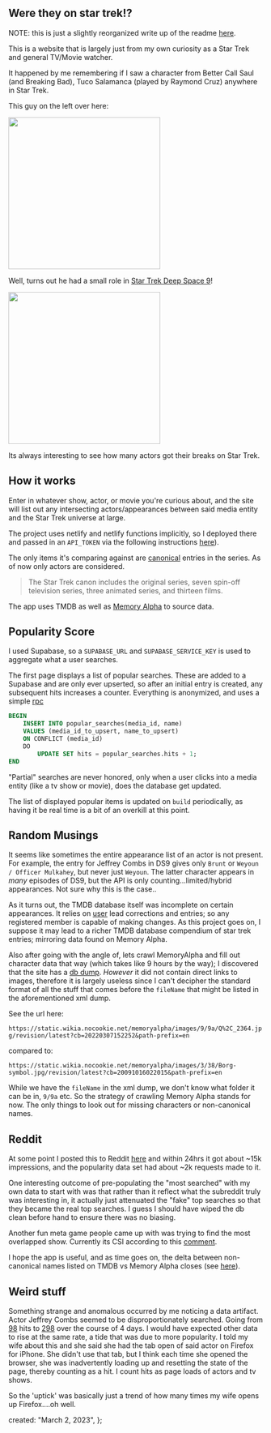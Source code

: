 ## Were they on star trek!?

NOTE: this is just a slightly reorganized write up of the readme [here](https://github.com/wahidshafique/were-they-on-star-trek).

This is a website that is largely just from my own curiosity as a Star Trek and general TV/Movie watcher.

It happened by me remembering if I saw a character from Better Call Saul (and Breaking Bad), Tuco Salamanca (played by Raymond Cruz) anywhere in Star Trek.

This guy on the left over here:

<img
  src="https://s.abcnews.com/images/Entertainment/ht_better_call_saul_raymond_cruz_js_150217_16x9_992.jpg"
  width="300"
/>

Well, turns out he had a small role in [Star Trek Deep Space 9](https://en.wikipedia.org/wiki/Star_Trek:_Deep_Space_Nine)!

<img
  src="https://pbs.twimg.com/media/DbUi3fjU0AAEFKz?format=jpg&name=medium"
  width="300"
/>

Its always interesting to see how many actors got their breaks on Star Trek.

## How it works

Enter in whatever show, actor, or movie you're curious about, and the site will list out any intersecting actors/appearances between said media entity and the Star Trek universe at large.

The project uses netlify and netlify functions implicitly, so I deployed there and passed in an `API_TOKEN` via the following instructions [here](https://developers.themoviedb.org/3/getting-started/introduction)).

The only items it's comparing against are [canonical](https://en.wikipedia.org/wiki/List_of_Star_Trek_films#:~:text=The%20Star%20Trek%20canon%20includes,animated%20series%2C%20and%20thirteen%20films.) entries in the series. As of now only actors are considered.

> The Star Trek canon includes the original series, seven spin-off television series, three animated series, and thirteen films.

The app uses TMDB as well as [Memory Alpha](https://www.themoviedb.org/bible/general#59f792a29251413e93000002) to source data.

## Popularity Score

I used Supabase, so a `SUPABASE_URL` and `SUPABASE_SERVICE_KEY` is used to aggregate what a user searches.

The first page displays a list of popular searches. These are added to a Supabase and are only ever upserted, so after an initial entry is created, any subsequent hits increases a counter. Everything is anonymized, and uses a simple [rpc](https://supabase.com/docs/reference/javascript/rpc)

```sql
BEGIN
    INSERT INTO popular_searches(media_id, name)
    VALUES (media_id_to_upsert, name_to_upsert)
    ON CONFLICT (media_id)
    DO
        UPDATE SET hits = popular_searches.hits + 1;
END
```

"Partial" searches are never honored, only when a user clicks into a media entity (like a tv show or movie), does the database get updated.

The list of displayed popular items is updated on `build` periodically, as having it be real time is a bit of an overkill at this point.

## Random Musings

It seems like sometimes the entire appearance list of an actor is not present. For example, the entry for Jeffrey Combs in DS9 gives only `Brunt` or `Weyoun / Officer Mulkahey`, but never just `Weyoun`. The latter character appears in _many_ episodes of DS9, but the API is only counting...limited/hybrid appearances. Not sure why this is the case..

As it turns out, the TMDB database itself was incomplete on certain appearances. It relies on [user](https://www.themoviedb.org/bible/general#59f792a29251413e93000002) lead corrections and entries; so any registered member is capable of making changes. As this project goes on, I suppose it may lead to a richer TMDB database compendium of star trek entries; mirroring data found on Memory Alpha.

Also after going with the angle of, lets crawl MemoryAlpha and fill out character data that way (which takes like 9 hours by the way); I discovered that the site has a [db dump](https://memory-alpha.fandom.com/wiki/Memory_Alpha:Database_download). _However_ it did not contain direct links to images, therefore it is largely useless since I can't decipher the standard format of all the stuff that comes before the `fileName` that might be listed in the aforementioned xml dump.

See the url here:

`https://static.wikia.nocookie.net/memoryalpha/images/9/9a/Q%2C_2364.jpg/revision/latest?cb=20220307152252&path-prefix=en`

compared to:

`https://static.wikia.nocookie.net/memoryalpha/images/3/38/Borg-symbol.jpg/revision/latest?cb=20091016022015&path-prefix=en`

While we have the `fileName` in the xml dump, we don't know what folder it can be in, `9/9a` etc. So the strategy of crawling Memory Alpha stands for now. The only things to look out for missing characters or non-canonical names.

## Reddit

At some point I posted this to Reddit [here](https://www.reddit.com/r/startrek/comments/10uhoiv/i_made_a_site_to_answer_were_they_on_star_trek/) and within 24hrs it got about ~15k impressions, and the popularity data set had about ~2k requests made to it.

One interesting outcome of pre-populating the "most searched" with my own data to start with was that rather than it reflect what the subreddit truly was interesting in, it actually just attenuated the "fake" top searches so that they became the real top searches. I guess I should have wiped the db clean before hand to ensure there was no biasing.

Another fun meta game people came up with was trying to find the most overlapped show. Currently its CSI according to this [comment](https://www.reddit.com/r/startrek/comments/10uhoiv/comment/j7cx020/?utm_source=share&utm_medium=web2x&context=3).

I hope the app is useful, and as time goes on, the delta between non-canonical names listed on TMDB vs Memory Alpha closes (see [here](dataOperations/errata/readme.md)).


## Weird stuff
Something strange and anomalous occurred by me noticing a data artifact. Actor Jeffrey Combs seemed to be disproportionately searched. Going from [98](https://gyazo.com/4bdcf6b3fdeb1ef911a47ce27dfd2309)  hits to [298](https://gyazo.com/191924ccf4408cfe95f844e5eb7fb8c3) over the course of 4 days. I would have expected other data to rise at the same rate, a tide that was due to more popularity. I told my wife about this and she said she had the tab open of said actor on Firefox for iPhone. She didn't use that tab, but I think each time she opened the browser, she was inadvertently loading up and resetting the state of the page, thereby counting as a hit. I count hits as page loads of actors and tv shows. 

So the 'uptick' was basically just a trend of how many times my wife opens up Firefox....oh well.

  created: "March 2, 2023",
};
